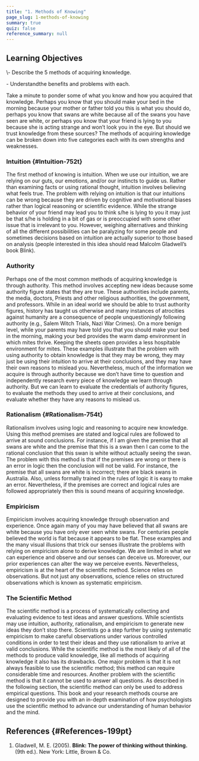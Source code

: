 ```yaml
---
title: "1. Methods of Knowing"
page_slug: 1-methods-of-knowing
summary: true
quiz: false
reference_summary: null
---
```

<section className="content-chunk" aria-labelledby="Learning-Objectives-198pt" data-subsection-id="Learning-Objectives-198pt" data-show-header="false">

<h2 className="sr-only" id="Learning-Objectives-198pt">Learning Objectives</h2>

<Info title="Learning Objectives">
\- Describe the 5 methods of acquiring knowledge.

\- Understandthe benefits and problems with each.
</Info>

Take a minute to ponder some of what you know and how you acquired that knowledge. Perhaps you know that you should make your bed in the morning because your mother or father told you this is what you should do, perhaps you know that swans are white because all of the swans you have seen are white, or perhaps you know that your friend is lying to you because she is acting strange and won’t look you in the eye. But should we trust knowledge from these sources? The methods of acquiring knowledge can be broken down into five categories each with its own strengths and weaknesses.

</section>

<section className="content-chunk" aria-labelledby="Intuition-752t" data-subsection-id="Intuition-752t" data-show-header="true">

### Intuition \{#Intuition-752t}

The first method of knowing is intuition. When we use our intuition, we are relying on our guts, our emotions, and/or our instincts to guide us. Rather than examining facts or using rational thought, intuition involves believing what feels true. The problem with relying on intuition is that our intuitions can be wrong because they are driven by cognitive and motivational biases rather than logical reasoning or scientific evidence. While the strange behavior of your friend may lead you to think s/he is lying to you it may just be that s/he is holding in a bit of gas or is preoccupied with some other issue that is irrelevant to you. However, weighing alternatives and thinking of all the different possibilities can be paralyzing for some people and sometimes decisions based on intuition are actually superior to those based on analysis (people interested in this idea should read Malcolm Gladwell’s book Blink).

### Authority

Perhaps one of the most common methods of acquiring knowledge is through authority. This method involves accepting new ideas because some authority figure states that they are true. These authorities include parents, the media, doctors, Priests and other religious authorities, the government, and professors. While in an ideal world we should be able to trust authority figures, history has taught us otherwise and many instances of atrocities against humanity are a consequence of people unquestioningly following authority (e.g., Salem Witch Trials, Nazi War Crimes). On a more benign level, while your parents may have told you that you should make your bed in the morning, making your bed provides the warm damp environment in which mites thrive. Keeping the sheets open provides a less hospitable environment for mites. These examples illustrate that the problem with using authority to obtain knowledge is that they may be wrong, they may just be using their intuition to arrive at their conclusions, and they may have their own reasons to mislead you. Nevertheless, much of the information we acquire is through authority because we don’t have time to question and independently research every piece of knowledge we learn through authority. But we can learn to evaluate the credentials of authority figures, to evaluate the methods they used to arrive at their conclusions, and evaluate whether they have any reasons to mislead us.

</section>

<section className="content-chunk" aria-labelledby="Rationalism-754t" data-subsection-id="Rationalism-754t" data-show-header="true">

### Rationalism \{#Rationalism-754t}

Rationalism involves using logic and reasoning to acquire new knowledge. Using this method premises are stated and logical rules are followed to arrive at sound conclusions. For instance, if I am given the premise that all swans are white and the premise that this is a swan then I can come to the rational conclusion that this swan is white without actually seeing the swan. The problem with this method is that if the premises are wrong or there is an error in logic then the conclusion will not be valid. For instance, the premise that all swans are white is incorrect; there are black swans in Australia. Also, unless formally trained in the rules of logic it is easy to make an error. Nevertheless, if the premises are correct and logical rules are followed appropriately then this is sound means of acquiring knowledge.

### Empiricism

Empiricism involves acquiring knowledge through observation and experience. Once again many of you may have believed that all swans are white because you have only ever seen white swans. For centuries people believed the world is flat because it appears to be flat. These examples and the many visual illusions that trick our senses illustrate the problems with relying on empiricism alone to derive knowledge. We are limited in what we can experience and observe and our senses can deceive us. Moreover, our prior experiences can alter the way we perceive events. Nevertheless, empiricism is at the heart of the scientific method. Science relies on observations. But not just any observations, science relies on structured observations which is known as systematic empiricism.

### The Scientific Method

The scientific method is a process of systematically collecting and evaluating evidence to test ideas and answer questions. While scientists may use intuition, authority, rationalism, and empiricism to generate new ideas they don’t stop there. Scientists go a step further by using systematic empiricism to make careful observations under various controlled conditions in order to test their ideas and they use rationalism to arrive at valid conclusions. While the scientific method is the most likely of all of the methods to produce valid knowledge, like all methods of acquiring knowledge it also has its drawbacks. One major problem is that it is not always feasible to use the scientific method; this method can require considerable time and resources. Another problem with the scientific method is that it cannot be used to answer all questions. As described in the following section, the scientific method can only be used to address empirical questions. This book and your research methods course are designed to provide you with an in-depth examination of how psychologists use the scientific method to advance our understanding of human behavior and the mind.

</section>

<section className="content-chunk" aria-labelledby="References-199pt" data-subsection-id="References-199pt" data-show-header="true">

## References \{#References-199pt}

1.  Gladwell, M. E. (2005). __Blink: The power of thinking without thinking.__ (9th ed.). New York: Little, Brown & Co.

</section>

